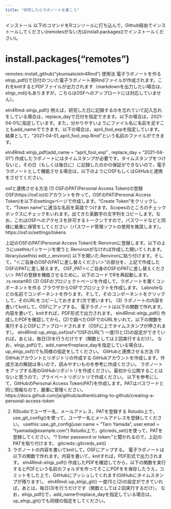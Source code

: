```yaml
---
title: "研究したらラボノートを書こう"
---
```



インストール 以下のコマンドをRコンソールに打ち込んで，Github経由でインストールしてください(remotesがない方はinstall.packages()でインストールください)。

# install.packages("remotes")
remotes::install_github("ykunisato/eln4Rmd")
使用法
電子ラボノートを作る
elnjp_pdf()で日付のついた電子ラボノート用Rmdファイルが作成されます。これをknitするとPDFファイルが出力されます（markdownを出力したい場合は，elnjp_md()もありますが，こちらはOSFへのアップロードには対応していません）。

eln4Rmd::elnjp_pdf()
例えば，研究した日に記録するのを忘れていて記入忘れをしている場合は，replace_dayで日付を指定できます。以下の場合は，2021-04-01に指定しています。また，分かりやすいようにファイル名に名前を足すこともadd_nameでできます。以下の場合は，april_fool_expを指定しています。結果として，"2021-04-01_april_fool_exp.Rmd"という名前のファイルができます。

eln4Rmd::elnjp_pdf(add_name = "april_fool_exp" , replace_day = "2021-04-01")
作成したラボノートにはタイムスタンプが必要です。タイムスタンプをつけないと，その日（もしくは後日に）に記録したのかの保証ができないので，電子ラボノートとして機能させる場合は，以下のようにOSFもしくはGitHubと連携をさせてください。

osfと連携させる方法
(1) OSFのPAT(Personal Access Token)の登録
OSF(https://osf.io)のアカウントを作って，OSFのPAT(Personal Access Token)を以下のsettingsページで作成します。"Create Token"をクリックして，"Token name"に適当な名前を英語でつけます。Scopesのところのチェックボックスにチェックをいれます。出てきた英数字の文字列をコピーします。なお，これはOSFへのアクセスを許可するトークンですので，パスワードなどと同様に厳重に保管をしてください（パスワード管理ソフトの使用を推奨します）。
https://osf.io/settings/tokens

上記のOSFのPAT(Personal Access Token)を.Renvironに登録します。以下のようにusethisパッケージを使うと.Renvironがなければ作成した開いてくれます。
library(usethis)
edit_r_environ()
以下を開いた.Renvironに貼り付けます。そして，"＜ご自身のOSFのPATに差し替えください＞"の部分を，上記で作成したOSFのPATに差し替えます。
OSF_PAT=＜ご自身のOSFのPATに差し替えください＞
PATの登録を機能させるために，以下のコードでRを再起動します。
.rs.restartR()
(2) OSFのプロジェクトページを作成して，ラボノートを置くコンポーネントを作る
ブラウザからOSFでプロジェクトを作成します。
Labnoteなどの名前でコンポーネントを作ります。そして，そのコンポーネントをクリックして，そのURLをコピーしておきます(次で使います)。
(3) ラボノートの内容を書いてknitして，OSFにアップする。
電子ラボノートは以下の関数で作れます。内容を書いて，knitすれば，PDF形式で出力されます。
eln4Rmd::elnjp_pdf()
作成したPDFを確認してから，(2)で調べたOSFでのURLをいれて，以下の関数を実行するとOSFにアップロードされます（OSFに上でタイムスタンプが押されます）。
eln4Rmd::up_elnjp_osf(osf="OSFのURL")
一度(1)と(2)の設定ができていれば，あとは，毎日(3)を行うだけです（関数としては２回実行するだけ）。
なお，elnjp_pdf()で，add_nameやreplace_dayを指定している場合は，up_elnjp_osf()でも同様の指定をしてください。
GitHubと連携させる方法
(1) GitHubアカウントとリポジトリの作成する
GitHubアカウントを作成します。作成方法の解説は多いので，読みやすいものを参考に作成ください。
ラボノートをアップする用のGitHubリポジトリを作成ください。最初から公開することはないと思うので，プライベートリポジトリで作成ください。
以下を参考にして，GitHubのPersonal Access Token(PAT)を作成します。PATはパスワードと同じ情報なので，厳重に管理ください。
https://docs.github.com/ja/github/authenticating-to-github/creating-a-personal-access-token

(2) RStudioでユーザー名，メールアドレス，PATを登録する
Rstudio上で，use_git_config()を使って，ユーザー名とメールアドレスを登録してください。
usethis::use_git_config(user.name = "Taro Yamada", user.email = "tyamada@example.com")
Rstudio上で，gitcreds_set()を使って，PATを登録してください。"? Enter password or token: "と聞かれるので，上記のPATを貼り付けます。
gitcreds::gitcreds_set()
(3) ラボノートの内容を書いてknitして，OSFにアップする。
電子ラボノートは以下の関数で作れます。内容を書いて，knitすれば，PDF形式で出力されます。
eln4Rmd::elnjp_pdf()
作成したPDFを確認してから，以下の関数を実行するとPDFという名前のフォルダを作ってそこにPDFをを保存したうえ，コミットをした上で，GitHubにプッシュしてくれます(GitHubにタイムスタンプが残ります）。
eln4Rmd::up_elnjp_git()
一度(1)と(2)の設定ができていれば，あとは，毎日(3)を行うだけです（関数としては２回実行するだけ）。
なお，elnjp_pdf()で，add_nameやreplace_dayを指定している場合は，up_elnjp_git()でも同様の指定をしてください。